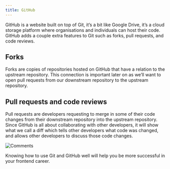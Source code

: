 ```yaml
---
title: GitHub
---
```


GitHub is a website built on top of Git, it’s a bit like Google Drive, it’s a cloud storage
platform where organisations and individuals can host their code. GitHub adds a couple
extra features to Git such as forks, pull requests, and code reviews.


## Forks

Forks are copies of repositories hosted on GitHub that have a relation to the upstream
repository. This connection is important later on as we’ll want to open pull requests from
our downstream repository to the upstream repository.

## Pull requests and code reviews

Pull requests are developers requesting to merge in some of their code changes from
their downstream repository into the upstream repository. Since GitHub is all about
collaborating with other developers, it will show what we call a diff which tells other
developers what code was changed, and allows other developers to discuss those code
changes.

![Comments](/comments.jpg)

Knowing how to use Git and GitHub well will help you be more successful in your
frontend career.
